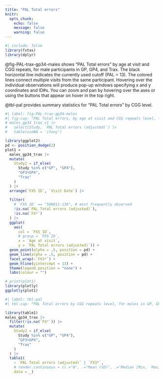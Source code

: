 ```yaml
---
title: "PAL Total errors"
knitr:
  opts_chunk:
    echo: false
    message: false
    warning: false
---
```


```r
#| include: false
library(fxtas)
library(dplyr)
```

@fig-PAL-trax-gp34-males shows "PAL Total errors" by age at visit and CGG repeats, for male participants in GP, GP4, and Trax. The black horizontal line indicates the currently used cutoff (PAL = 13). The colored lines connect multiple visits from the same participant. Hovering over the individual observations will produce pop-up windows specifying x and y coordinates and ID#s. You can zoom and pan by hovering over the axes or using the buttons that appear on hover in the top right.

@tbl-pal provides summary statistics for "PAL Total errors" by CGG level.

```r
#| label: fig-PAL-trax-gp34-males
#| fig-cap: "PAL Total errors, by age at visit and CGG repeats level, for males in GP, GP4, and Trax"
# males_gp34_trax_v1 |> 
#   select(Study, `PAL Total errors (adjusted)`) |> 
#   table(useNA = 'ifany')

library(ggplot2)
pd <- position_dodge(2)
plot1 = 
  males_gp34_trax |> 
  mutate(
    Study2 = if_else(
      Study %in% c("GP", "GP4"),
      "GP3+GP4",
      "Trax"
    )
  ) |> 
  arrange(`FXS ID`, `Visit Date`) |> 
  
  filter(
    # `FXS ID` == "500011-138", # most frequently observed
    !is.na(`PAL Total errors (adjusted)`),
    !is.na(`FX*`)
  ) |> 
  ggplot(
    aes(
      col = `FXS ID`,
      # group = `FXS ID`,
      x = `Age at visit`, 
      y = `PAL Total errors (adjusted)`)) +
  geom_point(alpha = .5, position = pd) +
  geom_line(alpha = .5, position = pd) +
  facet_wrap(~`FX3*`) +
  geom_hline(yintercept = 13) +
  theme(legend.position = "none") +
  labs(colour = "")

# print(plot1)
library(plotly)
ggplotly(plot1)
```

```r
#| label: tbl-pal
#| tbl-cap: "PAL Total errors by CGG repeats level, for males in GP, GP4, and Trax"

library(table1)
males_gp34_trax |> 
  filter(!is.na(`FX*`)) |>  
  mutate(
    Study2 = if_else(
      Study %in% c("GP", "GP4"),
      "GP3+GP4",
      "Trax"
    )
  ) |> 
  table1(
    ~ `PAL Total errors (adjusted)` | `FX3*`,
    # render.continuous = c(.="N", .="Mean (SD)", .="Median [Min,  Max]"),
    data = _)

```

